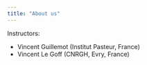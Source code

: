 ```yaml
---
title: "About us"
---
```


Instructors:

  - Vincent Guillemot (Institut Pasteur, France)
  - Vincent Le Goff (CNRGH, Evry, France)

